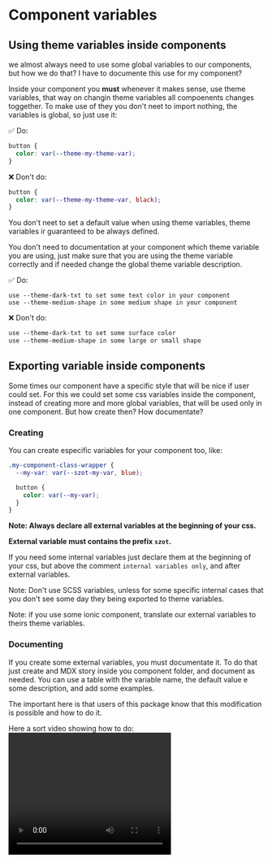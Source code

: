 
<Meta title="Internal Documentation/Theme/Componets" />

# Component variables


## Using theme variables inside components
we almost always need to use some global variables to our components, but how we do that? I have to documente this use for my component?

Inside your component you **must** whenever it makes sense, use theme variables, that way on changin theme variables all compoenents changes toggether. To make use of they you don't neet to import nothing, the variables is global, so just use it:

✅ Do:
```css
button {
  color: var(--theme-my-theme-var);
}
```

❌ Don't do:
```css
button {
  color: var(--theme-my-theme-var, black);
}
```

You don't neet to set a default value when using theme variables, theme variables ir guaranteed to be always defined.

You don't need to documentation at your component which theme variable you are using, just make sure that you are using the theme variable correctly and if needed change the global theme variable description.

✅ Do:
```
use --theme-dark-txt to set some text color in your component
use --theme-medium-shape in some medium shape in your component
```

❌ Don't do:
```css
use --theme-dark-txt to set some surface color
use --theme-medium-shape in some large or small shape
```

## Exporting variable inside components
Some times our component have a specific style that will be nice if user could set. For this we could set some css variables inside the component, instead of creating more and more global variables, that will be used only in one component. But how create then? How documentate?

### Creating

You can create especific variables for your component too, like:
```css
.my-component-class-wrapper {
  --my-var: var(--szot-my-var, blue);

  button {
    color: var(--my-var);
  }
}
```
**Note: Always declare all external variables at the beginning of your css.**

**External variable must contains the prefix `szot`.**

If you need some internal variables just declare them at the beginning of your css, but above the comment `internal variables only`, and after external variables.

Note: Don't use SCSS variables, unless for some specific internal cases that you don't see some day they being exported to theme variables.

Note: if you use some ionic component, translate our external variables to theirs theme variables.

### Documenting

If you create some external variables, you must documentate it. To do that just create and MDX story inside you component folder, and document as needed. You can use a table with the variable name, the default value e some description, and add some examples.

The important here is that users of this package know that this modification is possible and how to do it.

Here a sort video showing how to do:
<video width="320" height="240" controls>
  <source src={ extVariableVideo } type="video/mp4"/>
</video>
